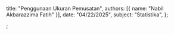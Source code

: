  title: "Penggunaan Ukuran Pemusatan",
  authors: [{ name: "Nabil Akbarazzima Fatih" }],
  date: "04/22/2025",
  subject: "Statistika",
};

;
